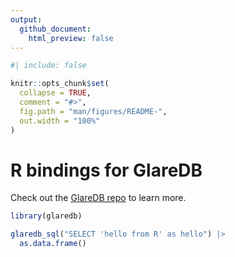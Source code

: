 ```yaml
---
output:
  github_document:
    html_preview: false
---
```


<!-- README.md is generated from README.Rmd. Please edit that file -->

```r
#| include: false

knitr::opts_chunk$set(
  collapse = TRUE,
  comment = "#>",
  fig.path = "man/figures/README-",
  out.width = "100%"
)
```

# R bindings for GlareDB

Check out the [GlareDB repo](https://github.com/GlareDB/glaredb) to learn more.

```r
library(glaredb)

glaredb_sql("SELECT 'hello from R' as hello") |>
  as.data.frame()
```
